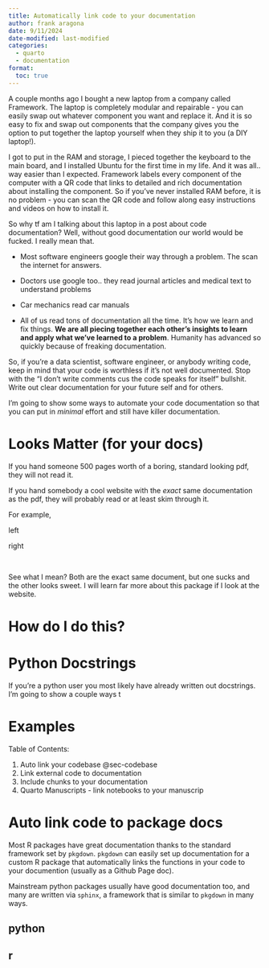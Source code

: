 ```yaml
---
title: Automatically link code to your documentation
author: frank aragona
date: 9/11/2024
date-modified: last-modified
categories:
  - quarto
  - documentation
format:
  toc: true
---
```


A couple months ago I bought a new laptop from a company called Framework. The laptop is completely modular and repairable - you can easily swap out whatever component you want and replace it. And it is so easy to fix and swap out components that the company gives you the option to put together the laptop yourself when they ship it to you (a DIY laptop!). 

I got to put in the RAM and storage, I pieced together the keyboard to the main board, and I installed Ubuntu for the first time in my life. And it was all.. way easier than I expected. Framework labels every component of the computer with a QR code that links to detailed and rich documentation about installing the component. So if you've never installed RAM before, it is no problem - you can scan the QR code and follow along easy instructions and videos on how to install it.

So why tf am I talking about this laptop in a post about code documentation? Well, without good documentation our world would be fucked. I really mean that. 

- Most software engineers google their way through a problem. The scan the internet for answers.

- Doctors use google too.. they read journal articles and medical text to understand problems

- Car mechanics read car manuals

- All of us read tons of documentation all the time. It's how we learn and fix things. **We are all piecing together each other's insights to learn and apply what we've learned to a problem**. Humanity has advanced so quickly because of freaking documentation.

So, if you're a data scientist, software engineer, or anybody writing code, keep in mind that your code is worthless if it's not well documented. Stop with the "I don't write comments cus the code speaks for itself" bullshit. Write out clear documentation for your future self and for others. 

I'm going to show some ways to automate your code documentation so that you can put in _minimal_ effort and still have killer documentation.

# Looks Matter (for your docs)

If you hand someone 500 pages worth of a boring, standard looking pdf, they will not read it. 

If you hand somebody a cool website with the _exact_ same documentation as the pdf, they will probably read or at least skim through it.

For example,

left


right


<br>

See what I mean? Both are the exact same document, but one sucks and the other looks sweet. I will learn far more about this package if I look at the website. 

# How do I do this?



# Python Docstrings

If you're a python user you most likely have already written out docstrings. I'm going to show a couple ways t



# Examples

Table of Contents: 

1. Auto link your codebase @sec-codebase
2. Link external code to documentation
3. Include chunks to your documentation
3. Quarto Manuscripts - link notebooks to your manuscrip


# Auto link code to package docs {#sec-codebase}

Most R packages have great documentation thanks to the standard framework set by `pkgdown`. `pkgdown` can easily set up documentation for a custom R package that automatically links the functions in your code to your documention (usually as a Github Page doc). 

Mainstream python packages usually have good documentation too, and many are written via `sphinx`, a framework that is similar to `pkgdown` in many ways.  

## python

## r


